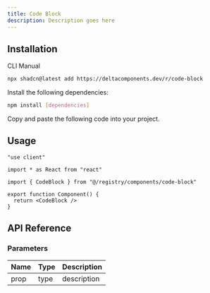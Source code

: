 ```yaml
---
title: Code Block
description: Description goes here
---
```


<ComponentPreview name="code-block-demo" />

## Installation

<Tabs defaultValue="cli">

<TabsList>
  <TabsTrigger value="cli">CLI</TabsTrigger>
  <TabsTrigger value="manual">Manual</TabsTrigger>
</TabsList>

<TabsContent value="cli">

```bash
npx shadcn@latest add https://deltacomponents.dev/r/code-block
```

</TabsContent>

<TabsContent value="manual">

<Steps>

<Step>Install the following dependencies:</Step>

```bash
npm install [dependencies]
```

<Step>Copy and paste the following code into your project.</Step>

<ComponentSource name="code-block" />

</Steps>

</TabsContent>

</Tabs>

## Usage

```tsx
"use client"

import * as React from "react"

import { CodeBlock } from "@/registry/components/code-block"

export function Component() {
  return <CodeBlock />
}
```

## API Reference

### Parameters

| Name | Type | Description |
| ---- | ---- | ----------- |
| prop | type | description |

<ComponentPreview name="code-block-theme-demo" />
